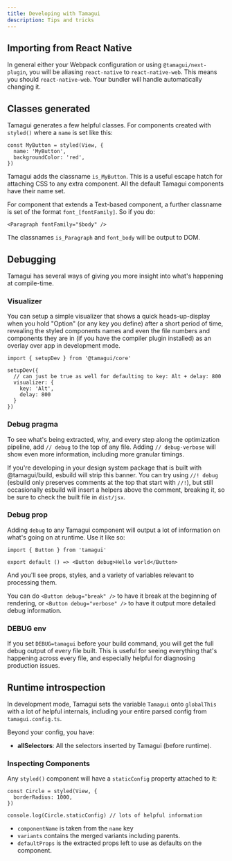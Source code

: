 ```yaml
---
title: Developing with Tamagui
description: Tips and tricks
---
```


## Importing from React Native

In general either your Webpack configuration or using `@tamagui/next-plugin`,
you will be aliasing `react-native` to `react-native-web`. This means you should
`react-native-web`. Your bundler will handle automatically changing it.

## Classes generated

Tamagui generates a few helpful classes. For components created with `styled()`
where a `name` is set like this:

```tsx
const MyButton = styled(View, {
  name: 'MyButton',
  backgroundColor: 'red',
})
```

Tamagui adds the classname `is_MyButton`. This is a useful escape hatch for
attaching CSS to any extra component. All the default Tamagui components have
their name set.

For component that extends a Text-based component, a further classname is set of
the format `font_[fontFamily]`. So if you do:

```tsx
<Paragraph fontFamily="$body" />
```

The classnames `is_Paragraph` and `font_body` will be output to DOM.

## Debugging

Tamagui has several ways of giving you more insight into what's happening at
compile-time.

### Visualizer

You can setup a simple visualizer that shows a quick heads-up-display when you
hold "Option" (or any key you define) after a short period of time, revealing
the styled components names and even the file numbers and components they are in
(if you have the compiler plugin installed) as an overlay over app in
development mode.

```tsx
import { setupDev } from '@tamagui/core'

setupDev({
  // can just be true as well for defaulting to key: Alt + delay: 800
  visualizer: {
    key: 'Alt',
    delay: 800
  }
})
```

### Debug pragma

To see what's being extracted, why, and every step along the optimization
pipeline, add `// debug` to the top of any file. Adding `// debug-verbose` will
show even more information, including more granular timings.

If you're developing in your design system package that is built with
@tamagui/build, esbuild will strip this banner. You can try using `//! debug`
(esbuild only preserves comments at the top that start with `//!`), but still
occasionally esbuild will insert a helpers above the comment, breaking it, so be
sure to check the built file in `dist/jsx`.

### Debug prop

Adding `debug` to any Tamagui component will output a lot of information on
what's going on at runtime. Use it like so:

```tsx
import { Button } from 'tamagui'

export default () => <Button debug>Hello world</Button>
```

And you'll see props, styles, and a variety of variables relevant to processing
them.

You can do `<Button debug="break" />` to have it break at the beginning of
rendering, or `<Button debug="verbose" />` to have it output more detailed debug
information.

### DEBUG env

If you set `DEBUG=tamagui` before your build command, you will get the full
debug output of every file built. This is useful for seeing everything that's
happening across every file, and especially helpful for diagnosing production
issues.

## Runtime introspection

In development mode, Tamagui sets the variable `Tamagui` onto `globalThis` with
a lot of helpful internals, including your entire parsed config from
`tamagui.config.ts`.

Beyond your config, you have:

- **allSelectors**: All the selectors inserted by Tamagui (before runtime).

### Inspecting Components

Any `styled()` component will have a `staticConfig` property attached to it:

```tsx
const Circle = styled(View, {
  borderRadius: 1000,
})

console.log(Circle.staticConfig) // lots of helpful information
```

- `componentName` is taken from the `name` key
- `variants` contains the merged variants including parents.
- `defaultProps` is the extracted props left to use as defaults on the
  component.
